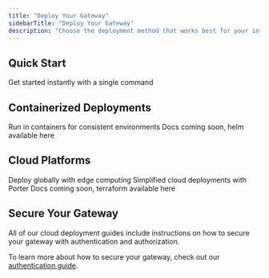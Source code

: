 ```yaml
---
title: "Deploy Your Gateway"
sidebarTitle: "Deploy Your Gateway"
description: "Choose the deployment method that works best for your infrastructure and requirements"
---
```


## Quick Start

<CardGroup cols={2}>
  <Card title="NPX" icon="terminal" href="/ai-gateway/self-hosted-quickstart">
    Get started instantly with a single command
  </Card>
</CardGroup>

## Containerized Deployments

<CardGroup cols={2}>
  <Card title="Docker" icon="docker" href="/ai-gateway/self-hosted/deployment/docker">
    Run in containers for consistent environments
  </Card>
  <Card title="Kubernetes" icon="chart-network" href="https://github.com/Helicone/helicone-helm-v3">
    Docs coming soon, helm available here
  </Card>
</CardGroup>

## Cloud Platforms

<CardGroup cols={3}>
  
  <Card title="Fly.io" icon="plane" href="/ai-gateway/self-hosted/deployment/fly">
    Deploy globally with edge computing
  </Card>
  <Card title="Porter" icon="ship" href="/ai-gateway/self-hosted/deployment/porter">
    Simplified cloud deployments with Porter
  </Card>
  <Card title="AWS ECS" icon="aws" href="https://github.com/Helicone/ai-gateway/tree/main/infrastructure/terraform">
    Docs coming soon, terraform available here
  </Card>
</CardGroup>

## Secure Your Gateway

All of our cloud deployment guides include instructions on how to secure your gateway with authentication and authorization.

To learn more about how to secure your gateway, check out our [authentication guide](/ai-gateway/self-hosted/authentication).